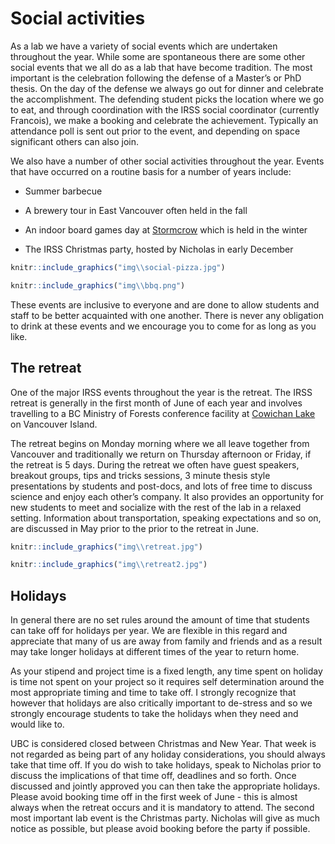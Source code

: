 # Social activities {-#social}

As a lab we have a variety of social events which are undertaken throughout the year. While  some are spontaneous there are some other social events that we all do as a lab that have become tradition. The most important is the celebration following the defense of a Master’s or PhD thesis. On the day of the defense we always go out for dinner and celebrate the accomplishment. The defending student picks the location where we go to eat, and through coordination with the IRSS social coordinator (currently Francois), we make a booking and celebrate the achievement. Typically an attendance poll is sent out prior to the event, and depending on space significant others can also join. 
 
We also have a number of other social activities throughout the year. Events that have occurred on a routine basis for a number of years include:

* Summer barbecue

* A brewery tour in East Vancouver often held in the fall 

* An indoor board games day at [Stormcrow](https://www.stormcrow.com/) which is held in the winter 

* The IRSS Christmas party, hosted by Nicholas in early December

```r
knitr::include_graphics("img\\social-pizza.jpg")
```

```r
knitr::include_graphics("img\\bbq.png")
```

These events are inclusive to everyone and are done to allow students and staff to be better acquainted with one another. There is never any obligation to drink at these events and we encourage you to come for as long as you like.

## The retreat {-#retreat}

One of the major IRSS events throughout the year is the retreat. The IRSS retreat is  generally in the first month of June of each year and involves travelling to a BC Ministry of Forests conference facility at [Cowichan Lake](http://www.town.lakecowichan.bc.ca/) on Vancouver Island. 

The retreat begins on Monday morning where we all leave together from Vancouver and traditionally we return on Thursday afternoon or Friday, if the retreat is 5 days. During the retreat we often have guest speakers, breakout groups, tips and tricks sessions, 3 minute thesis style presentations by students and post-docs, and lots of free time to discuss science and enjoy each other’s company. It also provides an opportunity for new students to meet and socialize with the rest of the lab in a relaxed setting. Information about transportation, speaking expectations and so on, are discussed in May prior to the prior to the retreat in June.

```r
knitr::include_graphics("img\\retreat.jpg")
```

```r
knitr::include_graphics("img\\retreat2.jpg")
```

## Holidays {-#holidays}

In general there are no set rules around the amount of time that students can take off for holidays per year. We are flexible in this regard and appreciate that many of us are away from family and friends and as a result may take longer holidays at different times of the year to return home. 

As your stipend and project time is a fixed length, any time spent on holiday is time not spent on your project so it requires self determination around the most appropriate timing and time to take off. I strongly recognize that however that holidays are also critically important to de-stress and so we strongly encourage students to take the holidays when they need and would like to. 

UBC is considered closed between Christmas and New Year. That week is not regarded as being part of any holiday considerations, you should always take that time off. If you do wish to take holidays, speak to Nicholas prior to discuss the implications of that time off, deadlines and so forth. Once discussed and jointly approved you can then take the appropriate holidays. Please avoid booking time off in the first week of June - this is almost always when the retreat occurs and it is mandatory to attend. The second most important lab event is the Christmas party. Nicholas will give as much notice as possible, but please avoid booking before the party if possible. 




